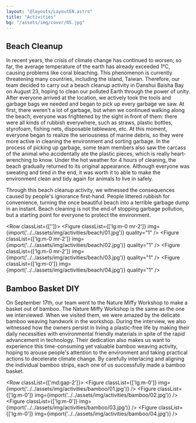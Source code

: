 ```yaml
---
layout: "@layouts/LayoutEN.astro"
title: "Activities"
bg: "/assets/img/cover/05.jpg"
---
```



## Beach Cleanup

In recent years, the crisis of climate change has continued to worsen; so far, the average temperature of the earth has already exceeded 1°C, causing problems like coral bleaching. This phenomenon is currently threatening many countries, including the island, Taiwan. Therefore, our team decided to carry out a beach cleanup activity in Danshui Baisha Bay on August 23, hoping to clean our polluted Earth through the power of unity. After everyone arrived at the location, we actively took the tools and garbage bags we needed and began to pick up every garbage we saw. At first, there weren't a lot of garbage, but when we continued walking along the beach, everyone was frightened by the sight in front of them: there were all kinds of rubbish everywhere, such as straws, plastic bottles, styrofoam, fishing nets, disposable tableware, etc. At this moment, everyone began to realize the seriousness of marine debris, so they were more active in cleaning the environment and sorting garbage. In the process of picking up garbage, some team members also saw the carcass of the animal who accidentally ate the plastic pieces, which is really heart-wrenching to know. Under the hot weather for 4 hours of cleaning, the beach gradually returned to its original appearance. Although everyone was sweating and tired in the end, it was worth it to able to make the environment clean and tidy again for animals to live in safely.

Through this beach cleanup activity, we witnessed the consequences caused by people's ignorance first-hand. People littered rubbish for convenience, turning the once beautiful beach into a terrible garbage dump in an instant. Beach cleaning is not the end of stopping garbage pollution, but a starting point for everyone to protect the environment.

<Row classList={['']}>
    <Figure classList={['lg:m-0 mr-2']} img={import('../../assets/img/activities/beach/01.jpg')} quality="1" />
    <Figure classList={['lg:m-0 mr-2']} img={import('../../assets/img/activities/beach/02.jpg')} quality="1" />
    <Figure classList={['lg:m-0 mr-2']} img={import('../../assets/img/activities/beach/03.jpg')} quality="1" />
    <Figure classList={['lg:m-0']} img={import('../../assets/img/activities/beach/04.jpg')} quality="1" />
</Row>

## Bamboo Basket DIY

On September 17th, our team went to the Nature Miffy Workshop to make a basket out of bamboo. The Nature Miffy Workshop is the same as the one we interviewed. When we visited them, we were amazed by the delicate bamboo weaving handwork in the workshop. During the interview, we also witnessed how the owners persist in living a plastic-free life by making their daily necessities with environmental friendly materials in spite of the rapid advancement in technology. Their dedication also makes us want to experience this time-consuming yet valuable bamboo weaving activity, hoping to arouse people's attention to the environment and taking practical actions to decelerate climate change. By carefully interlacing and aligning the individual bamboo strips, each one of us successfully made a bamboo basket.

<Row classList={['md:gap-2']}>
    <Figure classList={['lg:m-0']} img={import('../../assets/img/activities/bamboo/01.jpg')} />
    <Figure classList={['lg:m-0']} img={import('../../assets/img/activities/bamboo/02.jpg')} />
    <Figure classList={['lg:m-0']} img={import('../../assets/img/activities/bamboo/03.jpg')} />
    <Figure classList={['lg:m-0']} img={import('../../assets/img/activities/bamboo/04.jpg')} />
</Row>
